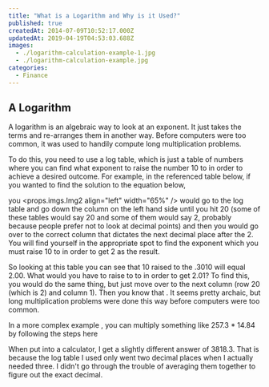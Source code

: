 ```yaml
---
title: "What is a Logarithm and Why is it Used?"
published: true
createdAt: 2014-07-09T10:52:17.000Z
updatedAt: 2019-04-19T04:53:03.688Z
images:
  - ./logarithm-calculation-example-1.jpg
  - ./logarithm-calculation-example.jpg
categories:
  - Finance
---
```


## A Logarithm

<M b="3 = log_2(8) \implies 2^3 = 8" />

A logarithm is an algebraic way to look at an exponent. It just takes the terms
and re-arranges them in another way. Before computers were too common, it was used to handily compute long
multiplication problems.

To do this, you need to use a log table, which is just a table of numbers where you can find what exponent to raise
the number 10 to in order to achieve a desired outcome. For example, in the referenced table below, if you wanted to
find the solution to the equation below,

<M b="10_x = 2 \; or \; x = log_{10}(2)" />

you <props.imgs.Img2 align="left" width="65%" /> would go to the log table and go down the column on the left hand side until you hit 20 (some of these tables
would say 20 and some of them would say 2, probably because people prefer not to look at decimal points) and then you
would go over to the correct column that dictates the next decimal place after the 2. You will find yourself in the
appropriate spot to find the exponent which you must raise 10 to in order to get 2 as the result.


So looking at this table you can see that 10 raised to the .3010 will equal 2.00. What would you have
to raise to to <M i="10^{.3010} = 2.00" /> in order to get 2.01? To find this, you would do the same
thing, but just move over to the next column (row 20 (which is 2) and column 1). Then you know
that <M i="10^.3032 = 2.01" />. It seems pretty archaic, but long multiplication problems were done this
way before computers were too common.

In a more complex example , you can multiply something like 257.3 * 14.84 by following the steps here

<M b="= 257.3 x 14.84" />
<M b="= log(257.3) + log(14.84)" />
<M b="= log(2.573) + log(10^2) + log(1.484) + log(10^1)" />
<M b="then\; use\; the\; log\; table\; to\; find..." />
<M b="= .4099 + 2 + .1703 + 1" />
<M b="3.5802\; this\; is\; the\; exponent\; to\; raise\; 10\; to" />
<M b="10^{3.5802} = 3803.6" />

When put into a calculator, I get a slightly different answer of 3818.3. That is because the log table I used only
went two decimal places when I actually needed three. I didn't go through the trouble of averaging them together to
figure out the exact decimal.
